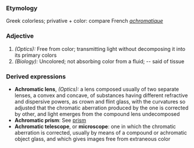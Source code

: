 ===Etymology===
Greek  colorless;  privative + color: compare French ''[[achromatique]]''
===Adjective===
#''(Optics):'' Free from color; transmitting light without decomposing it into its primary colors
#''(Biology):'' Uncolored; not absorbing color from a fluid; -- said of tissue
===Derived expressions===
*'''Achromatic lens''', ''(Optics):'' a lens composed usually of two separate lenses, a convex and concave, of substances having different refractive and dispersive powers, as crown and flint glass, with the curvatures so adjusted that the chromatic aberration produced by the one is corrected by other, and light emerges from the compound lens undecomposed
*'''Achromatic prism''': See [[prism]]
*'''Achromatic telescope''', or '''microscope''': one in which the chromatic aberration is corrected, usually by means of a compound or achromatic object glass, and which gives images free from extraneous color